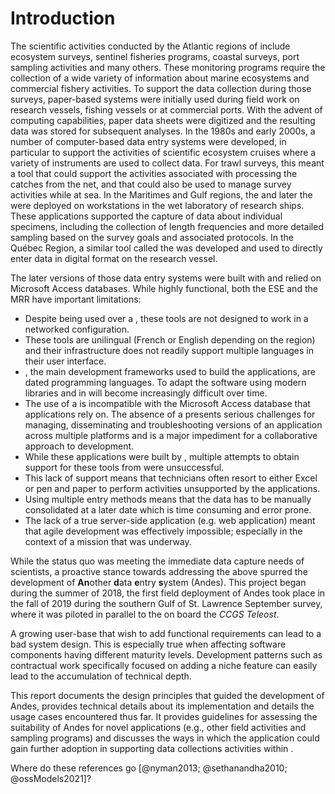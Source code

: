 # Introduction {#sec:introduction}

The scientific activities conducted by the Atlantic regions of \gls{dfo} include ecosystem surveys, sentinel fisheries programs, coastal surveys, port sampling activities and many others. 
These monitoring programs require the collection of a wide variety of information about marine ecosystems and commercial fishery activities.
To support the data collection during those surveys, paper-based systems were initially used during field work on research vessels, fishing vessels or at commercial ports. 
With the advent of computing capabilities, paper data sheets were digitized and the resulting data was stored for subsequent analyses. In the 1980s and early 2000s, a number of computer-based data entry systems were developed, in particular to support the activities of scientific ecosystem cruises where a variety of instruments are used to collect data. For trawl surveys, this meant a tool that could support the activities associated with processing the catches from the net, and that could also be used to manage survey activities while at sea. In the Maritimes and Gulf regions, the \gls{gse} and later the \gls{ese} were deployed on workstations in the wet laboratory of research ships. These applications supported the capture of data about individual specimens, including the collection of length frequencies and more detailed sampling based on the survey goals and associated protocols. In the Québec Region, a similar tool called the \gls{mrr} was developed and used to directly enter data in digital format on the research vessel.

The later versions of those data entry systems were built with \gls{vba} and relied on Microsoft Access databases. While highly functional, both the ESE and the MRR have important limitations:

- Despite being used over a \gls{lan}, these tools are not designed to work in a networked configuration.
- These tools are unilingual (French or English depending on the region) and their infrastructure does not readily support multiple languages in their user interface.
- \gls{vb}, the main development frameworks used to build the applications, are dated programming languages. To adapt the software using modern libraries and \gls{api} in \gls{vb} will become increasingly difficult over time.
- The use of a \gls{vcs} is incompatible with the Microsoft Access database that \gls{vb} applications rely on. The absence of a \gls{vcs} presents serious challenges for managing, disseminating and troubleshooting versions of an application across multiple platforms and is a major impediment for a collaborative approach to development.
- While these applications were built by \gls{dfo}, multiple attempts to obtain support for these tools from \gls{imts} were unsuccessful.
- This lack of support means that technicians often resort to either Excel or pen and paper to perform activities unsupported by the applications.
-  Using multiple entry methods means that the data has to be manually consolidated at a later date which is time consuming and error prone.
- The lack of a true server-side application (e.g. web application) meant that agile development was effectively impossible; especially in the context of a mission that was underway.

While the status quo was meeting the immediate data capture needs of scientists, a proactive stance towards addressing the above spurred the development of **An**other **d**ata **e**ntry **s**ystem (Andes).
This project began during the summer of 2018, the first field deployment of Andes took place in the fall of 2019 during the southern Gulf of St. Lawrence September survey, where it was piloted in parallel to the \gls{ese} on board the *CCGS Teleost*.

<!-- Andes suffers from this -->
A growing user-base that wish to add functional requirements can lead to a bad system design.
This is especially true when affecting software components having different maturity levels.
Development patterns such as contractual work specifically focused on adding a niche feature can easily lead to the accumulation of technical depth.

This report documents the design principles that guided the development of Andes, provides technical details about its implementation and details the usage cases encountered thus far.
It provides guidelines for assessing the suitability of Andes for novel applications (e.g., other field activities and sampling programs) and discusses the ways in which the application could gain further adoption in supporting data collections activities within \gls{dfo}.

Where do these references go [@nyman2013; @sethanandha2010; @ossModels2021]?

